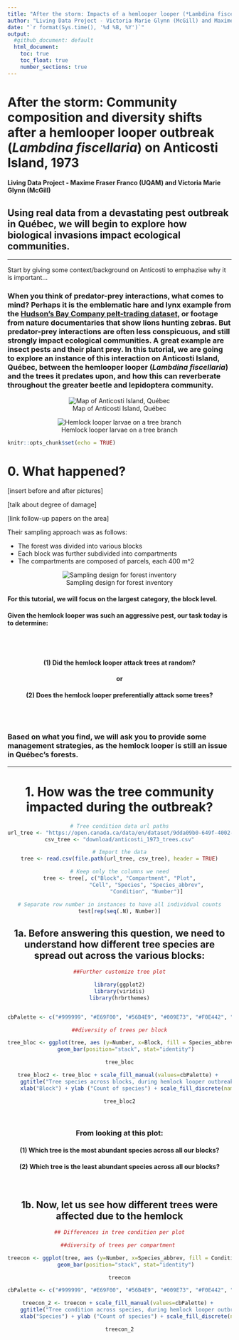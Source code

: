 ```yaml
---
title: "After the storm: Impacts of a hemlooper looper (*Lambdina fiscellaria*) outbreak on tree species in Anticosti Island, 1973"
author: "Living Data Project - Victoria Marie Glynn (McGill) and Maxime Fraser Franco (UQAM)"
date: "`r format(Sys.time(), '%d %B, %Y')`"
output:
  #github_document: default
  html_document:
    toc: true
    toc_float: true
    number_sections: true
---
```



# **After the storm: Community composition and diversity shifts after a hemlooper looper outbreak (*Lambdina fiscellaria*) on Anticosti Island, 1973**


#### Living Data Project - Maxime Fraser Franco (UQAM) and Victoria Marie Glynn (McGill)

## Using real data from a devastating pest outbreak in Québec, we will begin to explore how **biological invasions** impact ecological communities. 

--------------------------------------------------------------------------------------------------------------------------------------------

Start by giving some context/background on Anticosti to emphazise why it is important...

### When you think of predator-prey interactions, what comes to mind? Perhaps it is the emblematic hare and lynx example from the [Hudson's Bay Company pelt-trading dataset](https://jckantor.github.io/CBE30338/02.05-Hare-and-Lynx-Population-Dynamics.html), or footage from nature documentaries that show lions hunting zebras. But predator-prey interactions are often less conspicuous, and still strongly impact ecological communities. A great example are insect pests and their plant prey. In this tutorial, we are going to explore an instance of this interaction on Anticosti Island, Québec, between the hemlooper looper (*Lambdina fiscellaria*) and the trees it predates upon, and how this can reverberate throughout the greater beetle and lepidoptera community. 

<center>

![Map of Anticosti Island, Québec](anticosti_loc.png)


![Hemlock looper larvae on a tree branch](hemlock_looper_larva.jpg)

</center>


```r
knitr::opts_chunk$set(echo = TRUE)
```

# **0. What happened?** 

[insert before and after pictures]

[talk about degree of damage]

[link follow-up papers on the area]

Their sampling approach was as follows: 

- The forest was divided into various blocks
- Each block was further subdivided into compartments
- The compartments are composed of parcels, each 400 m^2

<center>
![Sampling design for forest inventory](sampling_design.png)
</center>

#### For this tutorial, we will focus on the largest category, the block level. 

#### Given the hemlock looper was such an aggressive pest, our task today is to determine:

<br> 
<br> 
<center>
#### **(1) Did the hemlock looper attack trees at random?**
#### or 
#### **(2) Does the hemlock looper preferentially attack some trees?**
</center>
<br> 
<br> 

### Based on what you find, we will ask you to provide some management strategies, as the hemlock looper is still an issue in Québec's forests. 

------------------------------------------------------------------------------
<center>
# **1. How was the tree community impacted during the outbreak?**


```r
# Tree condition data url paths
url_tree <- "https://open.canada.ca/data/en/dataset/9dda09b0-649f-4002-b207-7b204eb81cbb/resource/a1606235-95aa-4c81-a8db-19b852be288c"
csv_tree <- "download/anticosti_1973_trees.csv"

# Import the data
tree <- read.csv(file.path(url_tree, csv_tree), header = TRUE)

# Keep only the columns we need
tree <- tree[, c("Block", "Compartment", "Plot",
                 "Cell", "Species", "Species_abbrev",
                 "Condition", "Number")]

# Separate row number in instances to have all individual counts
test[rep(seq(.N), Number)]

```

## 1a. Before answering this question, we need to understand how different tree species are spread out across the various blocks:

```r
##Further customize tree plot

library(ggplot2)
library(viridis)
library(hrbrthemes)


cbPalette <- c("#999999", "#E69F00", "#56B4E9", "#009E73", "#F0E442", "#0072B2", "#D55E00", "#CC79A7")

##diversity of trees per block

tree_bloc <- ggplot(tree, aes (y=Number, x=Block, fill = Species_abbrev)) + 
    geom_bar(position="stack", stat="identity")

tree_bloc

tree_bloc2 <- tree_bloc + scale_fill_manual(values=cbPalette) + 
    ggtitle("Tree species across blocks, during hemlock looper outbreak in 1973") +
    xlab("Block") + ylab ("Count of species") + scale_fill_discrete(name = "Tree species")
```

```r
tree_bloc2
```

<br>

### From looking at this plot: 

#### (1) Which tree is the most abundant species across all our blocks? 

#### (2) Which tree is the least abundant species across all our blocks? 

<br>

## 1b. Now, let us see how different trees were affected due to the hemlock

```r
## Differences in tree condition per plot

##diversity of trees per compartment 

treecon <- ggplot(tree, aes (y=Number, x=Species_abbrev, fill = Condition)) + 
    geom_bar(position="stack", stat="identity")

treecon

cbPalette <- c("#999999", "#E69F00", "#56B4E9", "#009E73", "#F0E442", "#0072B2", "#D55E00", "#CC79A7")

treecon_2 <- treecon + scale_fill_manual(values=cbPalette) + 
    ggtitle("Tree condition across species, during hemlock looper outbreak in 1973") +
    xlab("Species") + ylab ("Count of species") + scale_fill_discrete(name = "Tree condition")

```

```r
treecon_2
```
</center>


